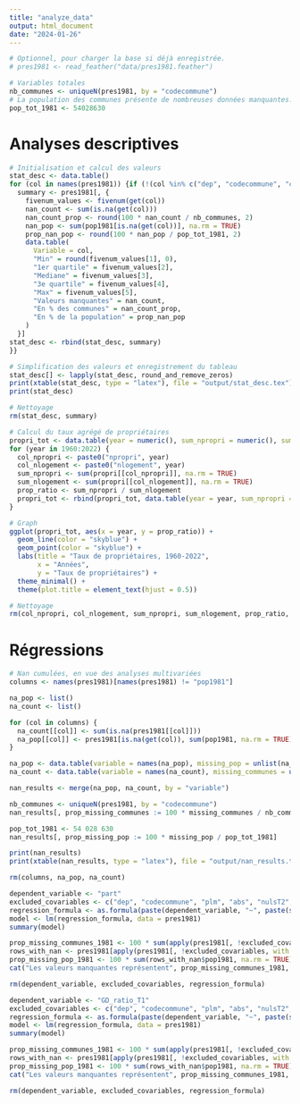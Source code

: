 ```yaml
---
title: "analyze_data"
output: html_document
date: "2024-01-26"
---
```


```r
# Optionnel, pour charger la base si déjà enregistrée.
# pres1981 <- read_feather("data/pres1981.feather")
```

```r
# Variables totales
nb_communes <- uniqueN(pres1981, by = "codecommune")
# La population des communes présente de nombreuses données manquantes. Pour connaître la population totale, utilisons plutôt les estimations de l'Insee : https://www.insee.fr/fr/statistiques/serie/000067670
pop_tot_1981 <- 54028630
```


# Analyses descriptives


```r
# Initialisation et calcul des valeurs
stat_desc <- data.table()
for (col in names(pres1981)) {if (!(col %in% c("dep", "codecommune", "codecommune2"))) {
  summary <- pres1981[, {
    fivenum_values <- fivenum(get(col))
    nan_count <- sum(is.na(get(col)))
    nan_count_prop <- round(100 * nan_count / nb_communes, 2)
    nan_pop <- sum(pop1981[is.na(get(col))], na.rm = TRUE)
    prop_nan_pop <- round(100 * nan_pop / pop_tot_1981, 2)
    data.table(
      Variable = col,
      "Min" = round(fivenum_values[1], 0),
      "1er quartile" = fivenum_values[2],
      "Mediane" = fivenum_values[3],
      "3e quartile" = fivenum_values[4],
      "Max" = fivenum_values[5],
      "Valeurs manquantes" = nan_count,
      "En % des communes" = nan_count_prop,
      "En % de la population" = prop_nan_pop
    )
  }]
stat_desc <- rbind(stat_desc, summary)
}}

# Simplification des valeurs et enregistrement du tableau
stat_desc[] <- lapply(stat_desc, round_and_remove_zeros)
print(xtable(stat_desc, type = "latex"), file = "output/stat_desc.tex")
print(stat_desc)

# Nettoyage
rm(stat_desc, summary)
```

```r
# Calcul du taux agrégé de propriétaires
propri_tot <- data.table(year = numeric(), sum_npropri = numeric(), sum_nlogement = numeric(), prop_ratio = numeric())
for (year in 1960:2022) {
  col_npropri <- paste0("npropri", year)
  col_nlogement <- paste0("nlogement", year)
  sum_npropri <- sum(propri[[col_npropri]], na.rm = TRUE)
  sum_nlogement <- sum(propri[[col_nlogement]], na.rm = TRUE)
  prop_ratio <- sum_npropri / sum_nlogement
  propri_tot <- rbind(propri_tot, data.table(year = year, sum_npropri = sum_npropri, sum_nlogement = sum_nlogement, prop_ratio = prop_ratio))
}

# Graph
ggplot(propri_tot, aes(x = year, y = prop_ratio)) +
  geom_line(color = "skyblue") +
  geom_point(color = "skyblue") +
  labs(title = "Taux de propriétaires, 1960-2022",
       x = "Années",
       y = "Taux de propriétaires") +
  theme_minimal() +
  theme(plot.title = element_text(hjust = 0.5))

# Nettoyage
rm(col_npropri, col_nlogement, sum_npropri, sum_nlogement, prop_ratio, propri_tot, year)
```


# Régressions


```r
# Nan cumulées, en vue des analyses multivariées
columns <- names(pres1981)[names(pres1981) != "pop1981"]

na_pop <- list()
na_count <- list()

for (col in columns) {
  na_count[[col]] <- sum(is.na(pres1981[[col]]))
  na_pop[[col]] <- pres1981[is.na(get(col)), sum(pop1981, na.rm = TRUE)]
}

na_pop <- data.table(variable = names(na_pop), missing_pop = unlist(na_pop))
na_count <- data.table(variable = names(na_count), missing_communes = unlist(na_count))

nan_results <- merge(na_pop, na_count, by = "variable")

nb_communes <- uniqueN(pres1981, by = "codecommune")
nan_results[, prop_missing_communes := 100 * missing_communes / nb_communes]

pop_tot_1981 <- 54 028 630
nan_results[, prop_missing_pop := 100 * missing_pop / pop_tot_1981]

print(nan_results)
print(xtable(nan_results, type = "latex"), file = "output/nan_results.tex")

rm(columns, na_pop, na_count)
```

```r
dependent_variable <- "part"
excluded_covariables <- c("dep", "codecommune", "plm", "abs", "nulsT2", "absT2", "codecommune2", "dep2", "part", "partT2", "GD_ratio_T1", "GD_ratio_T2", "lib_ratio_T1")
regression_formula <- as.formula(paste(dependent_variable, "~", paste(setdiff(names(pres1981), excluded_covariables), collapse = "+")))
model <- lm(regression_formula, data = pres1981)
summary(model)

prop_missing_communes_1981 <- 100 * sum(apply(pres1981[, !excluded_covariables, with = FALSE], 1, function(row) any(is.na(row)))) / nb_communes
rows_with_nan <- pres1981[apply(pres1981[, !excluded_covariables, with = FALSE], 1, function(row) any(is.na(row))), ]
prop_missing_pop_1981 <- 100 * sum(rows_with_nan$pop1981, na.rm = TRUE) / pop_tot_1981
cat("Les valeurs manquantes représentent", prop_missing_communes_1981, "% des communes et", prop_missing_pop_1981, "% de la population en 1981.")

rm(dependent_variable, excluded_covariables, regression_formula)
```

```r
dependent_variable <- "GD_ratio_T1"
excluded_covariables <- c("dep", "codecommune", "plm", "abs", "nulsT2", "absT2", "codecommune2", "dep2", "part", "partT2", "GD_ratio_T1", "GD_ratio_T2", "lib_ratio_T1")
regression_formula <- as.formula(paste(dependent_variable, "~", paste(setdiff(names(pres1981), excluded_covariables), collapse = "+")))
model <- lm(regression_formula, data = pres1981)
summary(model)

prop_missing_communes_1981 <- 100 * sum(apply(pres1981[, !excluded_covariables, with = FALSE], 1, function(row) any(is.na(row)))) / nb_communes
rows_with_nan <- pres1981[apply(pres1981[, !excluded_covariables, with = FALSE], 1, function(row) any(is.na(row))), ]
prop_missing_pop_1981 <- 100 * sum(rows_with_nan$pop1981, na.rm = TRUE) / pop_tot_1981
cat("Les valeurs manquantes représentent", prop_missing_communes_1981, "% des communes et", prop_missing_pop_1981, "% de la population en 1981.")

rm(dependent_variable, excluded_covariables, regression_formula)
```

